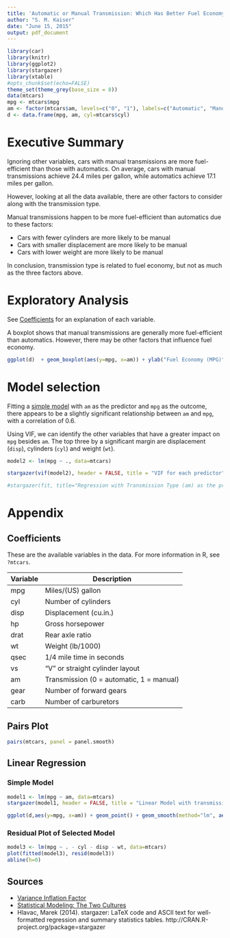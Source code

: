 ```yaml
---
title: 'Automatic or Manual Transmission: Which Has Better Fuel Economy?'
author: "S. M. Kaiser"
date: "June 15, 2015"
output: pdf_document
---
```


```r
library(car)
library(knitr)
library(ggplot2)
library(stargazer)
library(xtable)
#opts_chunk$set(echo=FALSE)
theme_set(theme_grey(base_size = 8))
data(mtcars)
mpg <- mtcars$mpg
am <- factor(mtcars$am, levels=c("0", "1"), labels=c("Automatic", "Manual"), ordered = TRUE)
d <- data.frame(mpg, am, cyl=mtcars$cyl)

```
# Executive Summary
Ignoring other variables, cars with manual transmissions are more fuel-efficient than those with automatics. On average, cars with manual transmissions achieve 24.4 miles per gallon, while automatics achieve 17.1 miles per gallon. 

However, looking at all the data available, there are other factors to consider along with the 
transmission type. 

Manual transmissions happen to be more fuel-efficient than automatics due to these factors:

- Cars with fewer cylinders are more likely to be manual
- Cars with smaller displacement are more likely to be manual
- Cars with lower weight are more likely to be manual

In conclusion, transmission type is related to fuel economy, but not as much as the three factors above.

# Exploratory Analysis

See [Coefficients](#coefficients) for an explanation of each variable.

A boxplot shows that manual transmissions are generally more fuel-efficient than automatics. However, there may be other factors that influence fuel economy.

```r
ggplot(d)  + geom_boxplot(aes(y=mpg, x=am)) + ylab("Fuel Economy (MPG)") + xlab("Transmission Type")
```

# Model selection
Fitting a [simple model](#simplemodel) with `am` as the predictor and `mpg` as the outcome, there appears to be a slightly significant relationship between `am` and `mpg`, with a correlation of 0.6.

Using VIF, we can identify the other variables that have a greater impact on `mpg` besides `am`. The top three by a significant margin are displacement (`disp`), cylinders (`cyl`) and weight (`wt`).
```r
model2 <- lm(mpg ~ ., data=mtcars)
```

```r
stargazer(vif(model2), header = FALSE, title = "VIF for each predictor")
```


```r
#stargazer(fit, title="Regression with Transmission Type (am) as the predictor, and Mileage as the outcome", header = FALSE)
```

# Appendix

## Coefficients {#coefficients}
These are the available variables in the data. For more information in R, see `?mtcars`.

|Variable|Description
|---|--------------------
|mpg|Miles/(US) gallon
|cyl|Number of cylinders
|disp|Displacement (cu.in.)
|hp|Gross horsepower
|drat|Rear axle ratio
|wt|Weight (lb/1000)
|qsec|1/4 mile time in seconds
|vs|"V" or straight cylinder layout
|am|Transmission (0 = automatic, 1 = manual)
|gear|Number of forward gears
|carb|Number of carburetors

## Pairs Plot
```r
pairs(mtcars, panel = panel.smooth)
```

## Linear Regression

### Simple Model  {#simplemodel}

```r
model1 <- lm(mpg ~ am, data=mtcars)
stargazer(model1, header = FALSE, title = "Linear Model with transmission type (am) as the predictor, and MPG as the outcome")
```
```r
ggplot(d,aes(y=mpg, x=am)) + geom_point() + geom_smooth(method="lm", aes(group=1)) + ylab("Fuel Economy (MPG)") + xlab("Transmission Type")
```

### Residual Plot of Selected Model {#residualplot}
```r
model3 <- lm(mpg ~ . - cyl - disp - wt, data=mtcars)
plot(fitted(model3), resid(model3))
abline(h=0)

```

## Sources
- [Variance Inflation Factor](https://github.com/mthaugs/Data-Science-Diagnostics/blob/master/VIF.pdf)
- [Statistical Modeling: The Two Cultures](http://projecteuclid.org/download/pdf_1/euclid.ss/1009213726)
- Hlavac, Marek (2014). stargazer: LaTeX code and ASCII text for well-formatted regression and summary statistics tables. http://CRAN.R-project.org/package=stargazer
